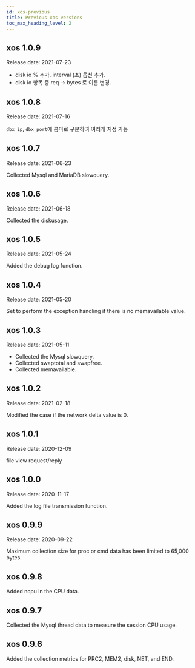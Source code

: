 ```yaml
---
id: xos-previous
title: Previous xos versions
toc_max_heading_level: 2
---
```


## xos 1.0.9

Release date: 2021-07-23

-   disk io % 추가. interval (초) 옵션 추가.
-   disk io 항목 중 req -> bytes 로 이름 변경.

## xos 1.0.8

Release date: 2021-07-16

`dbx_ip`, `dbx_port`에 콤마로 구분하여 여러개 지정 가능

## xos 1.0.7

Release date: 2021-06-23

Collected Mysql and MariaDB slowquery. 

## xos 1.0.6

Release date: 2021-06-18

Collected the diskusage. 

## xos 1.0.5

Release date: 2021-05-24

Added the debug log function. 

## xos 1.0.4

Release date: 2021-05-20

Set to perform the exception handling if there is no memavailable value. 

## xos 1.0.3

Release date: 2021-05-11

-   Collected the Mysql slowquery. 
-   Collected swaptotal and swapfree. 
-   Collected memavailable. 

## xos 1.0.2

Release date: 2021-02-18

Modified the case if the network delta value is 0.

## xos 1.0.1

Release date: 2020-12-09

file view request/reply

## xos 1.0.0

Release date: 2020-11-17

Added the log file transmission function. 

## xos 0.9.9

Release date: 2020-09-22

Maximum collection size for proc or cmd data has been limited to 65,000 bytes.

## xos 0.9.8

Added ncpu in the CPU data.

## xos 0.9.7

Collected the Mysql thread data to measure the session CPU usage.

## xos 0.9.6

Added the collection metrics for PRC2, MEM2, disk, NET, and END.
